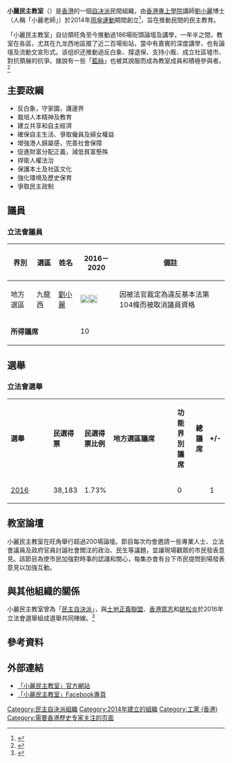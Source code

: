 {{Multiple issues|{{disputed|time=2016-09-05}}
{{expert|subject=香港|time=2016-09-05}}
{{copyedit|time=2016-09-10T05:16:56+00:00}}
{{Advert|time=2022-01-09T00:56:23+00:00}}
}}
{{香港政黨表
|中文名稱=小麗民主教室
|英文名稱=Democracy Groundwork 
|黨徽文件名 =
|色彩編碼={{Party meta/color/小麗民主教室}}
|創立=2014年
|停止運作=2021年
|主席=[[劉小麗|劉小麗]]博士
|意識形態=[[香港自治运动|香港自决]]<br>[[本土主義|本土主義]]<br>[[自由主義|自由主義]]<br>[[社群主義|社群主義]]
|總部=
|會員人數=已解散
|象徵顏色=[[黄色|黄色]]
|政黨口號=推倒高牆．自決自強
|政治立场=[[中間偏左|中間偏左]]
|立法會議席={{Infobox political party/seats|0|70|hex={{Party meta/color/小麗民主教室}}|per=1}}
|區議會議席={{Infobox political party/seats|0|479|hex={{Party meta/color/小麗民主教室}}|per=1}}
|政治派系=[[自決派|自決派]]
|網站=[http://siulai.hk 小麗民主教室官方網站]<br>{{facebook|小麗民主教室-359574464219603|小麗民主教室}}
}}

'''小麗民主教室'''（{{lang-en|Democracy Groundwork }}）是[[香港|香港]]的一個[[自决派|自决派]]民間組織，由[[香港專上學院|香港專上學院]]講師[[劉小麗|劉小麗]]博士（人稱「小麗老師」）於2014年[[雨傘運動|雨傘運動]]期間創立<ref>{{Cite web|url=https://siulai.hk/my-beliefs|title=我的信念 - 小麗民主教室|accessdate=2016-09-05|language=en-GB|archive-url=https://web.archive.org/web/20160920185033/https://siulai.hk/my-beliefs|archive-date=2016-09-20|dead-url=yes}}</ref>，旨在推動民間的民主教育。

「小麗民主教室」自佔領旺角至今推動過186場街頭論壇及講學，一年半之間，教室在各區，尤其在九龙西地區擺了近二百場街站，當中有嘉賓的深度講學，也有論壇及流動文宣形式。该组织还推動過反白象、撐退保、支持小販、成立社區墟市、對抗領展的抗爭。據說有一些「[[藍絲帶#反佔中行動|藍絲]]」也被其說服而成為教室成員和積極參與者。<ref name=":3">{{Cite web |url=https://www.youtube.com/watch?v=gEGPL4ueqmw&feature=youtu.be |title=160514 小麗民主教室 1/2 小麗：招募同行者 |accessdate=2016-09-05 |archive-date=2020-08-26 |archive-url=https://web.archive.org/web/20200826051822/https://www.youtube.com/watch?v=gEGPL4ueqmw&feature=youtu.be |dead-url=no }}</ref>

==主要政綱==
*反白象，守家園，護邊界
*栽培人本精神及教育
*建立共享和自主經濟
*確保自主生活、爭取僱員及婦女權益
*增強港人歸屬感，完善社會保障
*促進財富分配正義，減低貧富懸殊
*捍衛人權法治
*保護本土及社區文化
*強化環境及歷史保育
*爭取民主政制

== 議員 ==
===立法會議員===
{| class="wikitable" border="3"
|+ 
! 界別 !! 選區 !! 姓名 !! 2016－2020 !!  備註
|-
|rowspan=1|地方選區||九龍西||[[劉小麗|劉小麗]]||[[File:Black_check.svg|20px]]{{to}}[[File:X_mark_18x18_02.svg|20px]]|| 因被法官裁定為違反基本法第104條而被取消議員資格
|-
|colspan=3|'''所得議席'''||1{{to}}0||
|}

==選舉==
===立法會選舉===
{| class="wikitable" width="51%" style="text-align:center"
|- style="background:#dbc799; color:black" align=center
| width="5%" | '''選舉''' 
| width="10%" | '''民選得票'''
| width="10%" | '''民選得票比例'''
| width="9%" |  '''地方選區議席'''
| width="9%" |  '''功能界別議席'''
| width="5%" |  '''總議席'''
| width="5%" |  '''+/-'''
|-
|[[2016年香港立法會選舉|2016]] || 38,183 || 1.73%  || {{Composition bar|1|35|hex=#feed59}} || 0 || {{Composition bar|1|70|hex={{Party meta/color/小麗民主教室}}}} || 1 {{Increase}}
|}

==教室論壇==
小麗民主教室在旺角舉行超過200場論壇。節目每次均會邀請一些專業人士、立法會議員及政府官員討論社會關注的政治、民生等議題，並讓現場觀眾的市民發表意見。該節目為使市民加強對時事的認識和關心，每集亦會有台下市民提問到場發表意見以加強互動。

== 與其他組織的關係==
小麗民主教室曾為「[[自決派|民主自決派]]」，與[[土地正義聯盟|土地正義聯盟]]、[[香港眾志|香港眾志]]和[[姚松炎|姚松炎]]於2016年立法會選舉組成選舉共同陣線。<ref name="民主自決">{{Cite web |url=https://thestandnews.com/politics/%E5%8A%89%E5%B0%8F%E9%BA%97-%E6%9C%B1%E5%87%B1%E8%BF%AA-%E9%A6%99%E6%B8%AF%E7%9C%BE%E5%BF%97-%E5%85%B1%E6%8E%A8%E6%B0%91%E4%B8%BB%E8%87%AA%E6%B1%BA-%E5%91%A8%E6%B0%B8%E5%BA%B7-%E5%B2%91%E6%95%96%E6%9A%89%E6%8C%81%E6%97%97%E6%92%90%E5%A0%B4/ |title=劉小麗、朱凱迪、香港眾志　共推民主自決 |accessdate=2016-09-24 |archive-date=2020-06-26 |archive-url=https://web.archive.org/web/20200626133846/https://www.thestandnews.com/politics/%E5%8A%89%E5%B0%8F%E9%BA%97-%E6%9C%B1%E5%87%B1%E8%BF%AA-%E9%A6%99%E6%B8%AF%E7%9C%BE%E5%BF%97-%E5%85%B1%E6%8E%A8%E6%B0%91%E4%B8%BB%E8%87%AA%E6%B1%BA-%E5%91%A8%E6%B0%B8%E5%BA%B7-%E5%B2%91%E6%95%96%E6%9A%89%E6%8C%81%E6%97%97%E6%92%90%E5%A0%B4/ |dead-url=no }}</ref>

== 參考資料 ==
{{reflist|30em}}

== 外部連結 ==
*[https://web.archive.org/web/20170918131510/http://siulai.hk/ 「小麗民主教室」官方網站]
*[https://www.facebook.com/siulai.hk/ 「小麗民主教室」Facebook專頁]{{Wayback|url=http://siulai.hk/ |date=20170918131510 }}

{{香港政黨}}
{{自決派}}

[[Category:民主自決派組織|Category:民主自決派組織]]
[[Category:2014年建立的組織|Category:2014年建立的組織]]
[[Category:工黨_(香港)|Category:工黨 (香港)]]
[[Category:需要香港歷史专家关注的页面|Category:需要香港歷史专家关注的页面]]